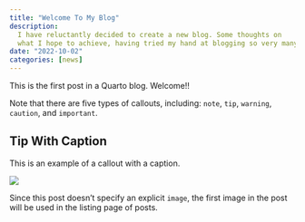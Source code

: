 ```yaml
---
title: "Welcome To My Blog"
description:
  I have reluctantly decided to create a new blog. Some thoughts on 
  what I hope to achieve, having tried my hand at blogging so very many times before
date: "2022-10-02"
categories: [news]
---
```


This is the first post in a Quarto blog. Welcome!!

:::{.callout-note}
Note that there are five types of callouts, including:
`note`, `tip`, `warning`, `caution`, and `important`.
:::

:::{.callout-tip}
## Tip With Caption

This is an example of a callout with a caption.
:::

![](thumbnail.jpg)

Since this post doesn't specify an explicit `image`, the first image in the post will be used in the listing page of posts.
